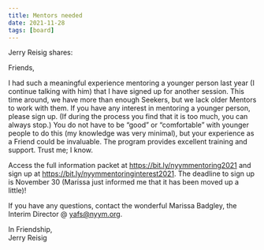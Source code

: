 ```yaml
---
title: Mentors needed
date: 2021-11-28
tags: [board]
---
```


Jerry Reisig shares:

Friends,

I had such a meaningful experience mentoring a younger person last year (I continue talking with him) that I have signed up for another session. This time around, we have more than enough Seekers, but we lack older Mentors to work with them. If you have any interest in mentoring a younger person, please sign up. (If during the process you find that it is too much, you can always stop.) You do not have to be “good” or “comfortable” with younger people to do this (my knowledge was very minimal), but your experience as a Friend could be invaluable. The program provides excellent training and support. Trust me; I know.

Access the full information packet at https://bit.ly/nyymmentoring2021 and sign up at https://bit.ly/nyymmentoringinterest2021. The deadline to sign up is November 30 (Marissa just informed me that it has been moved up a little)!

If you have any questions, contact the wonderful Marissa Badgley, the Interim Director @ yafs@nyym.org.

In Friendship,<br/>
Jerry Reisig
